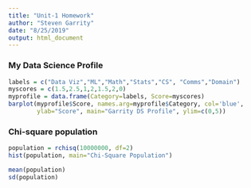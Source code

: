 ```yaml
---
title: "Unit-1 Homework"
author: "Steven Garrity"
date: "8/25/2019"
output: html_document
---
```


### My Data Science Profile
```r
labels = c("Data Viz","ML","Math","Stats","CS", "Comms","Domain")
myscores = c(1.5,2.5,1,2,1.5,2,0)
myprofile = data.frame(Category=labels, Score=myscores)
barplot(myprofile$Score, names.arg=myprofile$Category, col='blue', 
        ylab="Score", main="Garrity DS Profile", ylim=c(0,5))
```

### Chi-square population
```r
population = rchisq(10000000, df=2)
hist(population, main="Chi-Square Population")
```
```r
mean(population)
sd(population)
```

